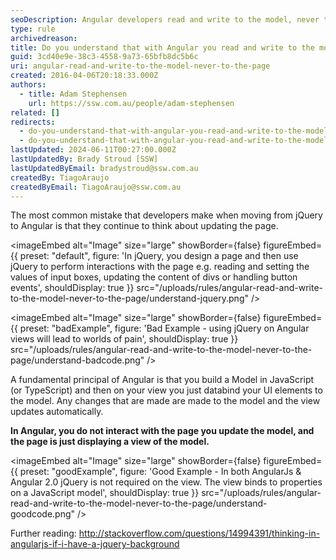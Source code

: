 ```yaml
---
seoDescription: Angular developers read and write to the model, never to the page, forgetting about jQuery
type: rule
archivedreason:
title: Do you understand that with Angular you read and write to the model... never to the page? (aka Forget about jQuery)
guid: 3cd40e9e-38c3-4558-9a73-65bfb8dc5b6c
uri: angular-read-and-write-to-the-model-never-to-the-page
created: 2016-04-06T20:18:33.000Z
authors:
  - title: Adam Stephensen
    url: https://ssw.com.au/people/adam-stephensen
related: []
redirects:
  - do-you-understand-that-with-angular-you-read-and-write-to-the-model-never-to-the-page-a-k-a-forget-about-jquery
  - do-you-understand-that-with-angular-you-read-and-write-to-the-model-never-to-the-page-(a-k-a-forget-about-jquery)
lastUpdated: 2024-06-11T00:27:00.000Z
lastUpdatedBy: Brady Stroud [SSW]
lastUpdatedByEmail: bradystroud@ssw.com.au
createdBy: TiagoAraujo
createdByEmail: TiagoAraujo@ssw.com.au
---
```


The most common mistake that developers make when moving from jQuery to Angular is that they continue to think about updating the page.

<imageEmbed
  alt="Image"
  size="large"
  showBorder={false}
  figureEmbed={{
    preset: "default",
    figure: 'In jQuery, you design a page and then use jQuery to perform interactions with the page e.g. reading and setting the values of input boxes, updating the content of divs or handling button events',
    shouldDisplay: true
  }}
  src="/uploads/rules/angular-read-and-write-to-the-model-never-to-the-page/understand-jquery.png"
/>

<imageEmbed
  alt="Image"
  size="large"
  showBorder={false}
  figureEmbed={{
    preset: "badExample",
    figure: 'Bad Example - using jQuery on Angular views will lead to worlds of pain',
    shouldDisplay: true
  }}
  src="/uploads/rules/angular-read-and-write-to-the-model-never-to-the-page/understand-badcode.png"
/>

A fundamental principal of Angular is that you build a Model in JavaScript (or TypeScript) and then on your view you just databind your UI elements to the model. Any changes that are made are made to the model and the view updates automatically.

**In Angular, you do not interact with the page you update the model, and the page is just displaying a view of the model.**

<imageEmbed
  alt="Image"
  size="large"
  showBorder={false}
  figureEmbed={{
    preset: "goodExample",
    figure: 'Good Example - In both AngularJs & Angular 2.0 jQuery is not required on the view. The view binds to properties on a JavaScript model',
    shouldDisplay: true
  }}
  src="/uploads/rules/angular-read-and-write-to-the-model-never-to-the-page/understand-goodcode.png"
/>

Further reading: <http://stackoverflow.com/questions/14994391/thinking-in-angularjs-if-i-have-a-jquery-background>
